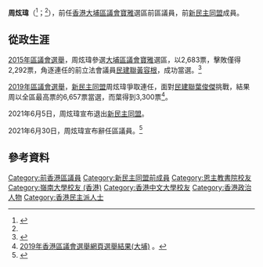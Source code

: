 {{Infobox officeholder
| name          = 周炫瑋
| native_name   = Chow Yuen-wai
| native_name_lang = en
| image         =
| office        = [[大埔區議會|大埔區議會]]議員
| constituency  = [[寶雅_(選區)|寶雅]]
| term_start    = 2016年1月1日
| term_end      = 2021年7月11日
| predecessor   = [[黃容根|黃容根]]
| successor     = 
| birth_date    = {{birth year and age|1988}}
| birth_place   = 
| party         = {{Nonp}}
| otherparty    = {{NDE}}（2014年－2021年）
| nationality   = {{CNHK}}
| website       = {{facebook|周炫瑋議員網上辦公室-857316307618221}} 
| educate       = 
*大埔崇德黃建常紀念學校<ref>{{cite web |url=https://hk.news.appledaily.com/local/daily/article/20180807/20470726 |title=八方相當年：周炫瑋拔根勁划艇醒 - 李八方 |last= |first= |date=2018-08-07 |website= |publisher=香港蘋果日報 |access-date=2019-03-04 |quote= |archive-date=2019-07-28 |archive-url=https://web.archive.org/web/20190728170437/https://hk.news.appledaily.com/local/daily/article/20180807/20470726 |dead-url=no }}</ref>
*[[恩主教書院|恩主教書院]]
*[[嶺南大學_(香港)|嶺南大學]]哲學系學士
*[[香港中文大學|香港中文大學]]社會工作碩士
| past          = 
| work = 
}}

'''周炫瑋'''（{{lang-en|Chow Yuen-wai}}<ref name=info>{{Cite web|url=http://www.elections.gov.hk/legco2016/pdf/intro_to_can/LC5_14.pdf|title=新界東地方選區候選人簡介|accessdate=2016-09-14|work=2016立法會選舉|archive-date=2016-09-10|archive-url=https://web.archive.org/web/20160910115449/http://www.elections.gov.hk/legco2016/pdf/intro_to_can/LC5_14.pdf|dead-url=yes}}</ref>；{{bd|1988年}}<ref name=info/>），前任[[香港|香港]][[大埔區議會|大埔區議會]][[寶雅_(選區)|寶雅]]選區前區議員，前[[新民主同盟|新民主同盟]]成員。

==從政生涯==
[[2015年區議會選舉|2015年區議會選舉]]，周炫瑋參選[[大埔區議會|大埔區議會]][[寶雅_(選區)|寶雅]]選區，以2,683票，擊敗僅得2,292票，角逐連任的前立法會議員[[民建聯|民建聯]][[黃容根|黃容根]]，成功當選。<ref>{{Cite web |url=http://www.elections.gov.hk/dc2015/chi/results_tai_po.html |title=2015年香港區議會選舉網頁選舉結果(大埔) |access-date=2015-11-23 |archive-url=https://web.archive.org/web/20151123141639/http://www.elections.gov.hk/dc2015/chi/results_tai_po.html |archive-date=2015-11-23 |dead-url=yes }}</ref>

[[2019年區議會選舉|2019年區議會選舉]]，[[新民主同盟|新民主同盟]]周炫瑋爭取連任，面對[[民建聯|民建聯]][[葉俊傑|葉俊傑]]挑戰，結果周以全區最高票的6,657票當選，而葉得到3,300票<ref>[http://www.elections.gov.hk/dc2019/chi/results_tai_po.html 2019年香港區議會選舉網頁選舉結果(大埔)] {{Wayback|url=http://www.elections.gov.hk/dc2019/chi/results_tai_po.html |date=20191128101429 }}。</ref>。

2021年6月5日，周炫瑋宣布退出[[新民主同盟|新民主同盟]]。

2021年6月30日，周炫瑋宣布辭任區議員。<ref>{{cite web |title=政Whats噏：周炫瑋辭區議員下月中生效　北炮同盟宣布解散 |url=https://hk.on.cc/hk/bkn/cnt/news/20210630/bkn-20210630184702576-0630_00822_001.html?refer=hn2 |website=東網 |access-date=2021-06-30 |archive-date=2021-07-09 |archive-url=https://web.archive.org/web/20210709181512/https://hk.on.cc/hk/bkn/cnt/news/20210630/bkn-20210630184702576-0630_00822_001.html?refer=hn2 |dead-url=no }}</ref>
==參考資料==
{{Reflist}}

{{s-start}}
{{s-par}}
{{s-before|[[黃容根|黃容根]]}}
{{s-title|[[大埔區議會|大埔區議會]][[寶雅_(選區)|寶雅]]選區<br />2016年—2021年7月11日}}
{{s-after|懸空}}
{{end}}
{{大埔區議會議員 (2020-2023)}}
[[Category:前香港區議員|Category:前香港區議員]]
[[Category:新民主同盟前成員|Category:新民主同盟前成員]]
[[Category:恩主教書院校友|Category:恩主教書院校友]]
[[Category:嶺南大學校友_(香港)|Category:嶺南大學校友 (香港)]]
[[Category:香港中文大學校友|Category:香港中文大學校友]]
[[Category:香港政治人物|Category:香港政治人物]]
[[Category:香港民主派人士|Category:香港民主派人士]]